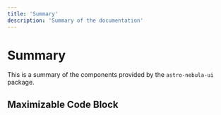 ```yaml
---
title: 'Summary'
description: 'Summary of the documentation'
---
```


# Summary

This is a summary of the components provided by the `astro-nebula-ui` package.

## Maximizable Code Block
